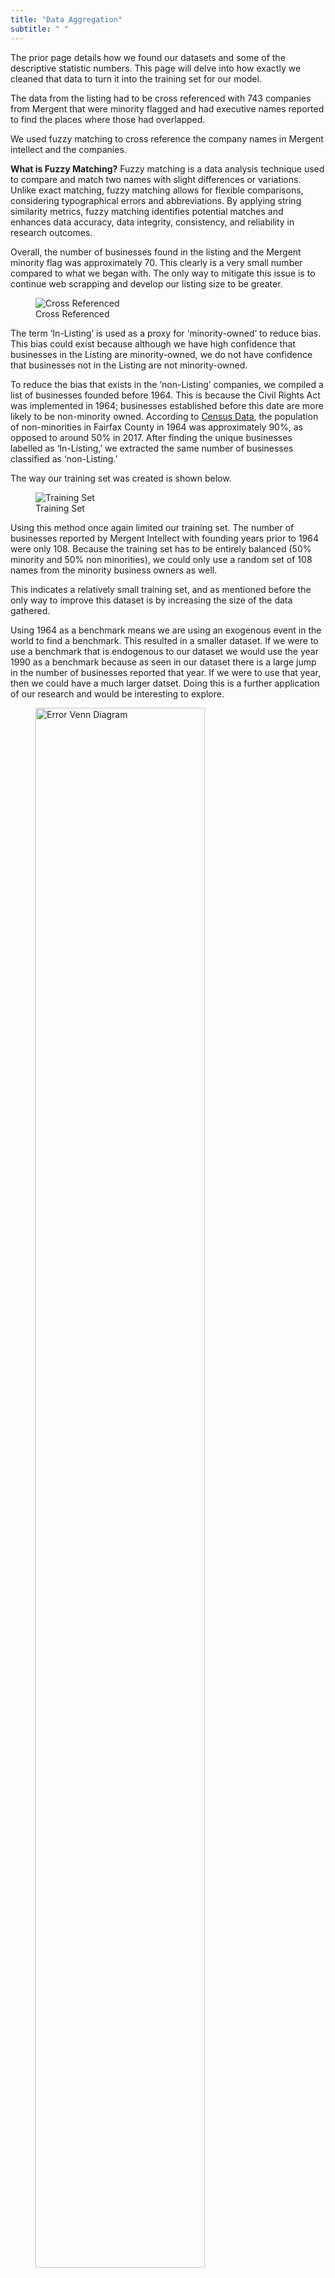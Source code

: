 ```yaml
---
title: "Data Aggregation"
subtitle: " "
---
```



The prior page details how we found our datasets and some of the descriptive statistic numbers. This page will delve into how exactly we cleaned that data to turn it into the training set for our model. 

The data from the listing had to be cross referenced with 743 companies from Mergent that were minority flagged and had executive names reported to find the places where those had overlapped. 

We used fuzzy matching to cross reference the company names in Mergent intellect and the companies. 

<div class="definition-box">

**What is Fuzzy Matching?**  Fuzzy matching is a data analysis technique used to compare and match two names with slight differences or variations. Unlike exact matching, fuzzy matching allows for flexible comparisons, considering typographical errors and abbreviations. By applying string similarity metrics, fuzzy matching identifies potential matches and enhances data accuracy, data integrity, consistency, and reliability in research outcomes.
</div>

Overall, the number of businesses found in the listing and the Mergent minority flag was approximately 70. This clearly is a very small number compared to what we began with. The only way to mitigate this issue is to continue web scrapping and develop our listing size to be greater. 

![Cross Referenced](img/crossref.png)

The term ‘In-Listing’ is used as a proxy for ‘minority-owned’ to reduce bias. This bias could exist because although we have high confidence that businesses in the Listing are minority-owned, we do not have confidence that businesses not in the Listing are not minority-owned. 


To reduce the bias that exists in the 'non-Listing' companies, we compiled a list of businesses founded before 1964. This is because the Civil Rights Act was implemented in 1964; businesses established before this date are more likely to be non-minority owned. According to [Census Data](https://storymaps.arcgis.com/stories/f74a8fbad837435b8e901cc9c04aa345), the population of non-minorities in Fairfax County in 1964 was approximately 90%, as opposed to around 50% in 2017. After finding the unique businesses labelled as ‘In-Listing,’ we extracted the same number of businesses classified as ‘non-Listing.’   

The way our training set was created is shown below. 

![Training Set](img/training.png)


Using this method once again limited our training set. The number of businesses reported by Mergent Intellect with founding years prior to 1964 were only 108. Because the training set has to be entirely balanced (50% minority and 50% non minorities), we could only use a random set of 108 names from the minority business owners as well. 

This indicates a relatively small training set, and as mentioned before the only way to improve this dataset is by increasing the size of the data gathered. 

Using 1964 as a benchmark means we are using an exogenous event in the world to find a benchmark. This resulted in a smaller dataset. If we were to use a benchmark that is endogenous to our dataset we would use the year 1990 as a benchmark because as seen in our dataset there is a large jump in the number of businesses reported that year. If we were to use that year, then we could have a much larger datset. Doing this is a further application of our research and would be interesting to explore. 

![Error Venn Diagram](img/venn.png){width=80% }

Our goal is to reduce the underrepresentation that Mergent Intellect is making in missclassifying minority owned businesses. This underrepresentation is identified as ‘error’ and represents the proportion of businesses that were falsely classified as non-minority owned. A visualization of this error rate is depicted below. 

The error rate of Mergent was approximately 39%, and the number of businesses correctly classified as minority-owned was around 7%.




